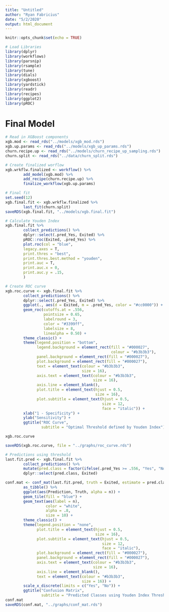 ```yaml
---
title: "Untitled"
author: "Ryan Fabricius"
date: "5/2/2020"
output: html_document
---
```


```r
knitr::opts_chunk$set(echo = TRUE)
```

```r
# Load Libraries
library(dplyr)
library(workflows)
library(parsnip)
library(rsample)
library(tune)
library(dials)
library(xgboost)
library(yardstick)
library(readr)
library(recipes)
library(ggplot2)
library(pROC)
```

# Final Model

```r
# Read in XGBoost components
xgb.mod <- read_rds("../models/xgb_mod.rds")
xgb.up.params <- read_rds("../models/xgb_up_params.rds")
churn.recipe.up <- read_rds("../models/churn_recipe_up_sampling.rds")
churn.split <- read_rds("../data/churn_split.rds")
```

```r
# Create finalized worflow
xgb.wrkflw.finalized <- workflow() %>% 
        add_model(xgb.mod) %>% 
        add_recipe(churn.recipe.up) %>% 
        finalize_workflow(xgb.up.params)

# Final fit
set.seed(12)
xgb.final.fit <- xgb.wrkflw.finalized %>% 
        last_fit(churn.split)
saveRDS(xgb.final.fit, "../models/xgb.final.fit")
```

```r
# Calculate Youden Index
xgb.final.fit %>%
        collect_predictions() %>% 
        dplyr::select(.pred_Yes, Exited) %>% 
        pROC::roc(Exited, .pred_Yes) %>% 
        plot.roc(col = "blue",
        legacy.axes = T,
        print.thres = "best",
        print.thres.best.method = "youden",
        print.auc = T,
        print.auc.x = 0,
        print.auc.y = .15,
        )

# Create ROC curve
xgb.roc.curve <- xgb.final.fit %>%
        collect_predictions() %>% 
        dplyr::select(.pred_Yes, Exited) %>% 
        ggplot(., aes(d = Exited, m = .pred_Yes, color = "#cc0000")) +
        geom_roc(cutoffs.at = .556,
                 pointsize = 0.65,
                 labelround = 3, 
                 color = "#3399ff",
                 labelsize = 8,
                 linealpha = 0.50) +
        theme_classic() +
        theme(legend.position = "bottom",
              legend.background = element_rect(fill = "#000027",
                                               colour = "#b3b3b3"),
              panel.background = element_rect(fill = "#000027"),
              plot.background = element_rect(fill = "#000027"),
              text = element_text(colour = "#b3b3b3", 
                                  size = 16),
              axis.text = element_text(colour = "#b3b3b3",
                                       size = 16),
              axis.line = element_blank(),
              plot.title = element_text(hjust = 0.5,
                                        size = 16),
              plot.subtitle = element_text(hjust = 0.5,
                                           size = 12,
                                           face = "italic")) +
        xlab("1 - Specificity") +
        ylab("Sensitivity") +
        ggtitle("ROC Curve", 
                subtitle = "Optimal Threshold defined by Youden Index")

xgb.roc.curve

saveRDS(xgb.roc.curve, file = "../graphs/roc_curve.rds")
```

```r
# Predictions using threshold
last.fit.pred <- xgb.final.fit %>% 
        collect_predictions() %>% 
        mutate(pred.class = factor(ifelse(.pred_Yes >= .556, "Yes", "No"))) %>% 
        dplyr::select(pred.class, Exited) 

conf.mat <- conf_mat(last.fit.pred, truth = Exited, estimate = pred.class)[[1]] %>% 
        as_tibble() %>% 
        ggplot(aes(Prediction, Truth, alpha = n)) +
        geom_tile(fill = "blue") +
        geom_text(aes(label = n), 
                  color = "white",
                  alpha = .8,
                  size = 10) +
        theme_classic() +
        theme(legend.position = "none",
              plot.title = element_text(hjust = 0.5,
                                        size = 16),
              plot.subtitle = element_text(hjust = 0.5,
                                           size = 12,
                                           face = "italic"),
              plot.background = element_rect(fill = "#000027"),
              panel.background = element_rect(fill = "#000027"),
              axis.text = element_text(colour = "#b3b3b3",
                                       size = 16),
              axis.line = element_blank(),
              text = element_text(colour = "#b3b3b3",
                                  size = 16)) +
        scale_x_discrete(limits = c("Yes", "No")) + 
        ggtitle("Confusion Matrix",
                subtitle = "Predicted Classes using Youden Index Threshold")
conf.mat
saveRDS(conf.mat, "../graphs/conf_mat.rds")
```








